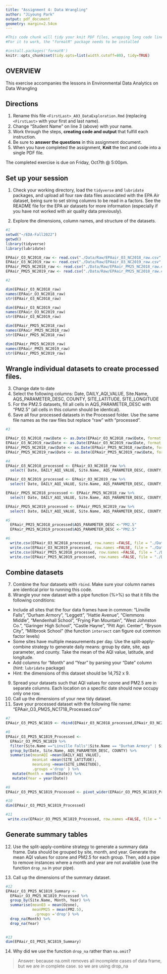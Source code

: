 ```yaml
---
title: "Assignment 4: Data Wrangling"
author: "Jiyoung Park"
output: pdf_document
geometry: margin=2.54cm
---
```


```r
#This code chunk will tidy your knit PDF files, wrapping long code lines
#For it to work, the "formatR" package needs to be installed

#install.packages('formatR')
knitr::opts_chunk$set(tidy.opts=list(width.cutoff=80), tidy=TRUE)
```

## OVERVIEW

This exercise accompanies the lessons in Environmental Data Analytics on Data Wrangling 

## Directions
1.  Rename this file `<FirstLast>_A03_DataExploration.Rmd` (replacing `<FirstLast>` with your first and last name).
2. Change "Student Name" on line 3 (above) with your name.
3. Work through the steps, **creating code and output** that fulfill each instruction.
4. Be sure to **answer the questions** in this assignment document.
5. When you have completed the assignment, **Knit** the text and code into a single PDF file.

The completed exercise is due on Friday, Oct7th @ 5:00pm.

## Set up your session 
1. Check your working directory, load the `tidyverse` and `lubridate` packages, and upload all four raw data files associated with the EPA Air dataset, being sure to set string columns to be read in a factors. See the README file for the EPA air datasets for more information (especially if you have not worked with air quality data previously). 

2. Explore the dimensions, column names, and structure of the datasets. 

```r
#1 
setwd("~/EDA-Fall2022")
getwd()
library(tidyverse)
library(lubridate)

EPAair_O3_NC2018_raw <- read.csv("./Data/Raw/EPAair_O3_NC2018_raw.csv", stringsAsFactors = TRUE)
EPAair_O3_NC2019_raw <- read.csv("./Data/Raw/EPAair_O3_NC2019_raw.csv", stringsAsFactors = TRUE)
EPAair_PM25_NC2018_raw <- read.csv("./Data/Raw/EPAair_PM25_NC2018_raw.csv", stringsAsFactors = TRUE)
EPAair_PM25_NC2019_raw <- read.csv("./Data/Raw/EPAair_PM25_NC2018_raw.csv", stringsAsFactors = TRUE)

#2

dim(EPAair_O3_NC2018_raw)
names(EPAair_O3_NC2018_raw)
str(EPAair_O3_NC2018_raw)

dim(EPAair_O3_NC2019_raw)
names(EPAair_O3_NC2019_raw)
str(EPAair_O3_NC2019_raw)

dim(EPAair_PM25_NC2018_raw)
names(EPAair_PM25_NC2018_raw)
str(EPAair_PM25_NC2018_raw)

dim(EPAair_PM25_NC2019_raw)
names(EPAair_PM25_NC2019_raw)
str(EPAair_PM25_NC2019_raw)
```

## Wrangle individual datasets to create processed files.
3. Change date to date
4. Select the following columns: Date, DAILY_AQI_VALUE, Site.Name, AQS_PARAMETER_DESC, COUNTY, SITE_LATITUDE, SITE_LONGITUDE
5. For the PM2.5 datasets, fill all cells in AQS_PARAMETER_DESC with "PM2.5" (all cells in this column should be identical).
6. Save all four processed datasets in the Processed folder. Use the same file names as the raw files but replace "raw" with "processed".

```r
#3

EPAair_O3_NC2018_raw$Date <- as.Date(EPAair_O3_NC2018_raw$Date, format = "%m/%d/%Y")
EPAair_O3_NC2019_raw$Date <- as.Date(EPAair_O3_NC2019_raw$Date, format = "%m/%d/%Y")
EPAair_PM25_NC2018_raw$Date <- as.Date(EPAair_PM25_NC2018_raw$Date, format = "%m/%d/%Y")
EPAair_PM25_NC2019_raw$Date <- as.Date(EPAair_PM25_NC2019_raw$Date, format = "%m/%d/%Y")

#4
EPAair_O3_NC2018_processed <- EPAair_O3_NC2018_raw %>% 
  select( Date, DAILY_AQI_VALUE, Site.Name, AQS_PARAMETER_DESC, COUNTY, SITE_LATITUDE, SITE_LONGITUDE)

EPAair_O3_NC2019_processed <- EPAair_O3_NC2019_raw %>% 
  select( Date, DAILY_AQI_VALUE, Site.Name, AQS_PARAMETER_DESC, COUNTY, SITE_LATITUDE, SITE_LONGITUDE)

EPAair_PM25_NC2018_processed <- EPAair_PM25_NC2018_raw %>% 
  select( Date, DAILY_AQI_VALUE, Site.Name, AQS_PARAMETER_DESC, COUNTY, SITE_LATITUDE, SITE_LONGITUDE)

EPAair_PM25_NC2019_processed <- EPAair_PM25_NC2019_raw %>% 
  select( Date, DAILY_AQI_VALUE, Site.Name, AQS_PARAMETER_DESC, COUNTY, SITE_LATITUDE, SITE_LONGITUDE)

#5
  EPAair_PM25_NC2018_processed$AQS_PARAMETER_DESC <-"PM2.5"
  EPAair_PM25_NC2019_processed$AQS_PARAMETER_DESC <-"PM2.5"

#6
  write.csv(EPAair_O3_NC2018_processed, row.names =FALSE, file = "./Data/Processed/EPAair_O3_NC2018_processed.csv")
  write.csv(EPAair_O3_NC2019_processed, row.names =FALSE, file = "./Data/Processed/EPAair_O3_NC2019_processed.csv")  
  write.csv(EPAair_PM25_NC2018_processed, row.names =FALSE, file = "./Data/Processed/EPAair_PM25_NC2018_processed.csv") 
  write.csv(EPAair_PM25_NC2019_processed, row.names =FALSE, file = "./Data/Processed/EPAair_PM25_NC2019_processed.csv")

```


## Combine datasets
7. Combine the four datasets with `rbind`. Make sure your column names are identical prior to running this code. 
8. Wrangle your new dataset with a pipe function (%>%) so that it fills the following conditions: 

* Include all sites that the four data frames have in common: "Linville Falls", "Durham Armory", "Leggett", "Hattie Avenue", "Clemmons Middle", "Mendenhall School", "Frying Pan Mountain", "West Johnston Co.", "Garinger High School", "Castle Hayne", "Pitt Agri. Center", "Bryson City", "Millbrook School" (the function `intersect` can figure out common factor levels)
* Some sites have multiple measurements per day. Use the split-apply-combine strategy to generate daily means: group by date, site, aqs parameter, and county. Take the mean of the AQI value, latitude, and longitude.
* Add columns for "Month" and "Year" by parsing your "Date" column (hint: `lubridate` package)
* Hint: the dimensions of this dataset should be 14,752 x 9.

9. Spread your datasets such that AQI values for ozone and PM2.5 are in separate columns. Each location on a specific date should now occupy only one row.
10. Call up the dimensions of your new tidy dataset.
11. Save your processed dataset with the following file name: "EPAair_O3_PM25_NC1718_Processed.csv"

```r
#7
EPAair_O3_PM25_NC1819 <- rbind(EPAair_O3_NC2018_processed,EPAair_O3_NC2019_processed,EPAair_PM25_NC2018_processed,EPAair_PM25_NC2019_processed)

#8
EPAair_O3_PM25_NC1819_Processed <-
  EPAair_O3_PM25_NC1819 %>% 
  filter(Site.Name =="Linville Falls"|Site.Name == "Durham Armory" | Site.Name =="Leggett"|Site.Name == "Hattie Avenue"|            Site.Name == "Clemmons Middle"|Site.Name == "Mendenhall School"|Site.Name == "Frying Pan Mountain"|Site.Name ==            "West Johnston Co."| Site.Name == "Garinger High School"|Site.Name == "Castle Hayne"|Site.Name == "Pitt Agri.              Center"|Site.Name == "Bryson City"|Site.Name == "Millbrook School") %>% 
  group_by(Date, Site.Name, AQS_PARAMETER_DESC, COUNTY) %>% 
  summarise(meanAQI =mean(DAILY_AQI_VALUE),
            meanLat =mean(SITE_LATITUDE),
            meanLong =mean(SITE_LONGITUDE),
            .groups ='drop' ) %>% 
   mutate(Month = month(Date)) %>%  
   mutate(Year = year(Date))    

#9
EPAair_O3_PM25_NC1819_Processed <- pivot_wider(EPAair_O3_PM25_NC1819_Processed, names_from = AQS_PARAMETER_DESC, values_from = meanAQI )

#10
dim(EPAair_O3_PM25_NC1819_Processed)

#11
 write.csv(EPAair_O3_PM25_NC1819_Processed, row.names =FALSE, file = "./Data/Processed/EPAair_O3_PM25_NC1819_Processed.csv")
```


## Generate summary tables
12. Use the split-apply-combine strategy to generate a summary data frame. Data should be grouped by site, month, and year. Generate the mean AQI values for ozone and PM2.5 for each group. 
Then, add a pipe to remove instances where a month and year are not available (use the function `drop_na` in your pipe). 

13. Call up the dimensions of the summary dataset.

```r
#12
EPAair_O3_PM25_NC1819_Summary <- 
  EPAair_O3_PM25_NC1819_Processed %>% 
  group_by(Site.Name, Month, Year) %>% 
  summarise(meanO3 = mean(Ozone),
            meanPM25 = mean(PM2.5),
             .groups ='drop') %>% 
  drop_na(Month) %>% 
  drop_na(Year)
   

#13
dim(EPAair_O3_PM25_NC1819_Summary)
```

14. Why did we use the function `drop_na` rather than `na.omit`?

> Answer: because na.omit removes all incomplete cases of data frame, but we are in complete case. so we are using drop_na 
